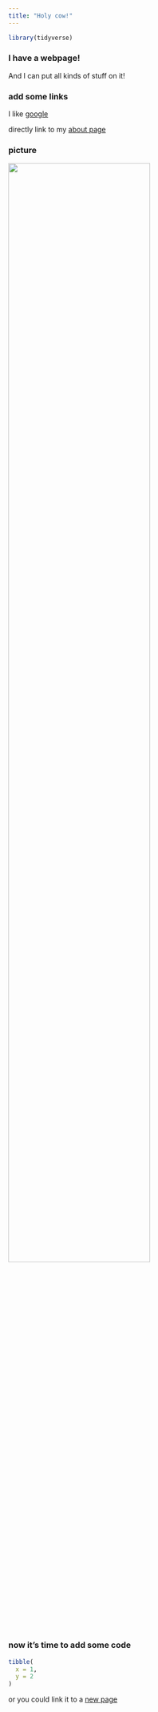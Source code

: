 ```yaml
---
title: "Holy cow!"
---
```


```r
library(tidyverse)
```


### I have a webpage!

And I can put all kinds of stuff on it!

### add some links

I like [google](https://www.google.com)

directly link to my [about page](about.html)

### picture

<img src="image/somecat.jpg" style="width:75%">

### now it's time to add some code

```r
tibble(
  x = 1,
  y = 2
)
```

or you could link it to a [new page](plotly.html)